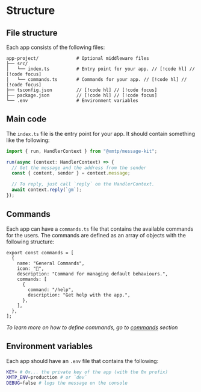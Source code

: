 # Structure

## File structure

Each app consists of the following files:

```
app-project/              # Optional middleware files
├── src/
│   └── index.ts          # Entry point for your app. // [!code hl] // [!code focus]
│   └── commands.ts       # Commands for your app. // [!code hl] // [!code focus]
├── tsconfig.json         // [!code hl] // [!code focus]
├── package.json          // [!code hl] // [!code focus]
└── .env                  # Environment variables
```

## Main code

The `index.ts` file is the entry point for your app. It should contain something like the following:

```jsx [src/index.ts]
import { run, HandlerContext } from "@xmtp/message-kit";

run(async (context: HandlerContext) => {
  // Get the message and the address from the sender
  const { content, sender } = context.message;

  // To reply, just call `reply` on the HandlerContext.
  await context.reply(`gm`);
});
```

## Commands

Each app can have a `commands.ts` file that contains the available commands for the users. The commands are defined as an array of objects with the following structure:

```tsx [src/commands.ts]
export const commands = [
  {
    name: "General Commands",
    icon: "🔧",
    description: "Command for managing default behaviours.",
    commands: [
      {
        command: "/help",
        description: "Get help with the app.",
      },
    ],
  },
];
```

_To learn more on how to define commands, go to [commands](./commands) section_

## Environment variables

Each app should have an `.env` file that contains the following:

```bash [.env]
KEY= # 0x... the private key of the app (with the 0x prefix)
XMTP_ENV=production # or `dev`
DEBUG=false # logs the message on the console
```
